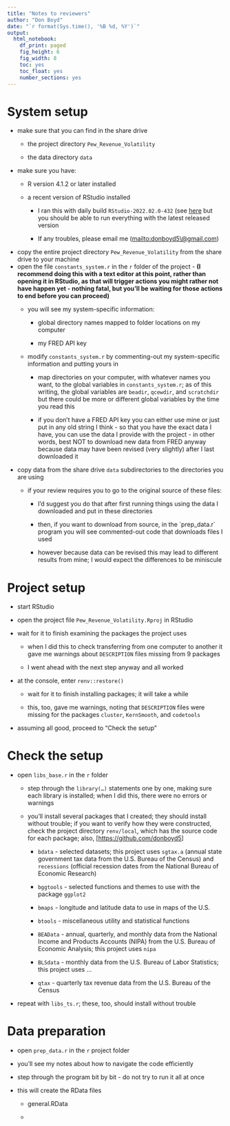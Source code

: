 ```yaml
---
title: "Notes to reviewers"
author: "Don Boyd"
date: "`r format(Sys.time(), '%B %d, %Y')`"
output:
  html_notebook: 
    df_print: paged
    fig_height: 6
    fig_width: 8
    toc: yes
    toc_float: yes
    number_sections: yes
---
```


# System setup

-   make sure that you can find in the share drive
    -   the project directory `Pew_Revenue_Volatility`

    -   the data directory `data`
-   make sure you have:
    -   R version 4.1.2 or later installed

    -   a recent version of RStudio installed

        -   I ran this with daily build `RStudio-2022.02.0-432` (see [here](https://dailies.rstudio.com/) but you should be able to run everything with the latest released version

        -   If any troubles, please email me ([mailto:donboyd5\\\@gmail.com](mailto:donboyd5@gmail.com){.uri})
-   copy the entire project directory `Pew_Revenue_Volatility` from the share drive to your machine
-   open the file `constants_system.r` in the `r` folder of the project - **(I recommend doing this with a text editor at this point, rather than opening it in RStudio, as that will trigger actions you might rather not have happen yet - nothing fatal, but you'll be waiting for those actions to end before you can proceed)**
    -   you will see my system-specific information:

        -   global directory names mapped to folder locations on my computer

        -   my FRED API key

    -   modify `constants_system.r` by commenting-out my system-specific information and putting yours in

        -   map directories on your computer, with whatever names you want, to the global variables in `constants_system.r`; as of this writing, the global variables are `beadir`, `qcewdir`, and `scratchdir` but there could be more or different global variables by the time you read this

        -   if you don't have a FRED API key you can either use mine or just put in any old string I think - so that you have the exact data I have, you can use the data I provide with the project - in other words, best NOT to download new data from FRED anyway because data may have been revised (very slightly) after I last downloaded it
-   copy data from the share drive `data` subdirectories to the directories you are using
    -   if your review requires you to go to the original source of these files:

        -   I'd suggest you do that after first running things using the data I downloaded and put in these directories

        -   then, if you want to download from source, in the \`prep_data.r\` program you will see commented-out code that downloads files I used

        -   however because data can be revised this may lead to different results from mine; I would expect the differences to be miniscule

# Project setup

-   start RStudio

-   open the project file `Pew_Revenue_Volatility.Rproj` in RStudio

-   wait for it to finish examining the packages the project uses

    -   when I did this to check transferring from one computer to another it gave me warnings about `DESCRIPTION` files missing from 9 packages

    -   I went ahead with the next step anyway and all worked

-   at the console, enter `renv::restore()`

    -   wait for it to finish installing packages; it will take a while

    -   this, too, gave me warnings, noting that `DESCRIPTION` files were missing for the packages `cluster`, `KernSmooth`, and `codetools`

-   assuming all good, proceed to "Check the setup"

# Check the setup

-   open `libs_base.r` in the `r` folder

    -   step through the `library(…)` statements one by one, making sure each library is installed; when I did this, there were no errors or warnings

    -   you'll install several packages that I created; they should install without trouble; if you want to verify how they were constructed, check the project directory `renv/local`, which has the source code for each package; also, [<https://github.com/donboyd5>]

        -   `bdata` - selected datasets; this project uses `sgtax.a` (annual state government tax data from the U.S. Bureau of the Census) and `recessions` (official recession dates from the National Bureau of Economic Research)

        -   `bggtools` - selected functions and themes to use with the package `ggplot2`

        -   `bmaps` - longitude and latitude data to use in maps of the U.S.

        -   `btools` - miscellaneous utility and statistical functions

        -   `BEAData` - annual, quarterly, and monthly data from the National Income and Products Accounts (NIPA) from the U.S. Bureau of Economic Analysis; this project uses `nipa`

        -   `BLSdata` - monthly data from the U.S. Bureau of Labor Statistics; this project uses ...

        -   `qtax` - quarterly tax revenue data from the U.S. Bureau of the Census

-   repeat with `libs_ts.r`; these, too, should install without trouble

# Data preparation

-   open `prep_data.r` in the `r` project folder

-   you'll see my notes about how to navigate the code efficiently

-   step through the program bit by bit - do not try to run it all at once

-   this will create the RData files

    -   general.RData

    -   
